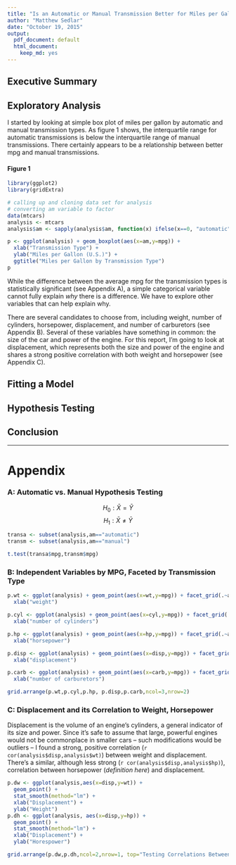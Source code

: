 ```yaml
---
title: "Is an Automatic or Manual Transmission Better for Miles per Gallon?"
author: "Matthew Sedlar"
date: "October 19, 2015"
output: 
  pdf_document: default
  html_document:
    keep_md: yes
---
```


## Executive Summary

## Exploratory Analysis

I started by looking at simple box plot of miles per gallon by automatic and manual transmission types. As figure 1 shows, the interquartile range for automatic transmissions is below the interquartile range of manual transmissions. There certainly appears to be a relationship between better mpg and manual transmissions.

#### Figure 1

```r

library(ggplot2)
library(gridExtra)

# calling up and cloning data set for analysis
# converting am variable to factor
data(mtcars)
analysis <- mtcars
analysis$am <- sapply(analysis$am, function(x) ifelse(x==0, "automatic","manual"))

p <- ggplot(analysis) + geom_boxplot(aes(x=am,y=mpg)) +
  xlab("Transmission Type") +
  ylab("Miles per Gallon (U.S.)") +
  ggtitle("Miles per Gallon by Transmission Type")
p

```

While the difference between the average mpg for the transmission types is statistically significant (see Appendix A), a simple categorical variable cannot fully explain _why_ there is a difference. We have to explore other variables that can help explain why.

There are several candidates to choose from, including weight, number of cylinders, horsepower, displacement, and number of carburetors (see Appendix B). Several of these variables have something in common: the size of the car and power of the engine. For this report, I'm going to look at displacement, which represents both the size and power of the engine and shares a strong positive correlation with both weight and horsepower (see Appendix C).

## Fitting a Model

## Hypothesis Testing

## Conclusion

---

# Appendix

### A: Automatic vs. Manual Hypothesis Testing

$$H_0: \bar{X} = \bar{Y}$$
$$H_1: \bar{X} \neq \bar{Y}$$

```r
transa <- subset(analysis,am=="automatic") 
transm <- subset(analysis,am=="manual")

t.test(transa$mpg,transm$mpg)
```

### B: Independent Variables by MPG, Faceted by Transmission Type

```r
p.wt <- ggplot(analysis) + geom_point(aes(x=wt,y=mpg)) + facet_grid(.~am) +
  xlab("weight")

p.cyl <- ggplot(analysis) + geom_point(aes(x=cyl,y=mpg)) + facet_grid(.~am) +
  xlab("number of cylinders")

p.hp <- ggplot(analysis) + geom_point(aes(x=hp,y=mpg)) + facet_grid(.~am) +
  xlab("horsepower")

p.disp <- ggplot(analysis) + geom_point(aes(x=disp,y=mpg)) + facet_grid(.~am) +
  xlab("displacement")

p.carb <- ggplot(analysis) + geom_point(aes(x=carb,y=mpg)) + facet_grid(.~am) +
  xlab("number of carburetors")

grid.arrange(p.wt,p.cyl,p.hp, p.disp,p.carb,ncol=3,nrow=2)
```

### C: Displacement and its Correlation to Weight, Horsepower

Displacement is the volume of an engine's cylinders, a general indicator of its size and power. Since it's safe to assume that large, powerful engines would not be commonplace in smaller cars -- such modifications would be outliers -- I found a strong, positive correlation (`r cor(analysis$disp,analysis$wt)`) between weight and displacement. There's a similar, although less strong (`r cor(analysis$disp,analysis$hp)`), correlation between horsepower (*definition here*) and displacement.

```r
p.dw <- ggplot(analysis,aes(x=disp,y=wt)) + 
  geom_point() +
  stat_smooth(method="lm") +
  xlab("Displacement") +
  ylab("Weight")
p.dh <- ggplot(analysis, aes(x=disp,y=hp)) +
  geom_point() +
  stat_smooth(method="lm") +
  xlab("Displacement") +
  ylab("Horespower")

grid.arrange(p.dw,p.dh,ncol=2,nrow=1, top="Testing Correlations Between Independent X Variables")
```
